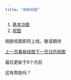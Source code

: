 ```yaml
---
title: "相册视图"
---
```


1. [基本功能](/ji-ben-gong-neng)
2. [视图](/ji-ben-gong-neng/shi-tu)

相册视图即将上线，敬请期待

[上一页看板视图](/ji-ben-gong-neng/shi-tu/kan-ban-shi-tu)[下一页日历视图](/ji-ben-gong-neng/shi-tu/ri-li-shi-tu)

最后更新于6个月前

这有帮助吗？
